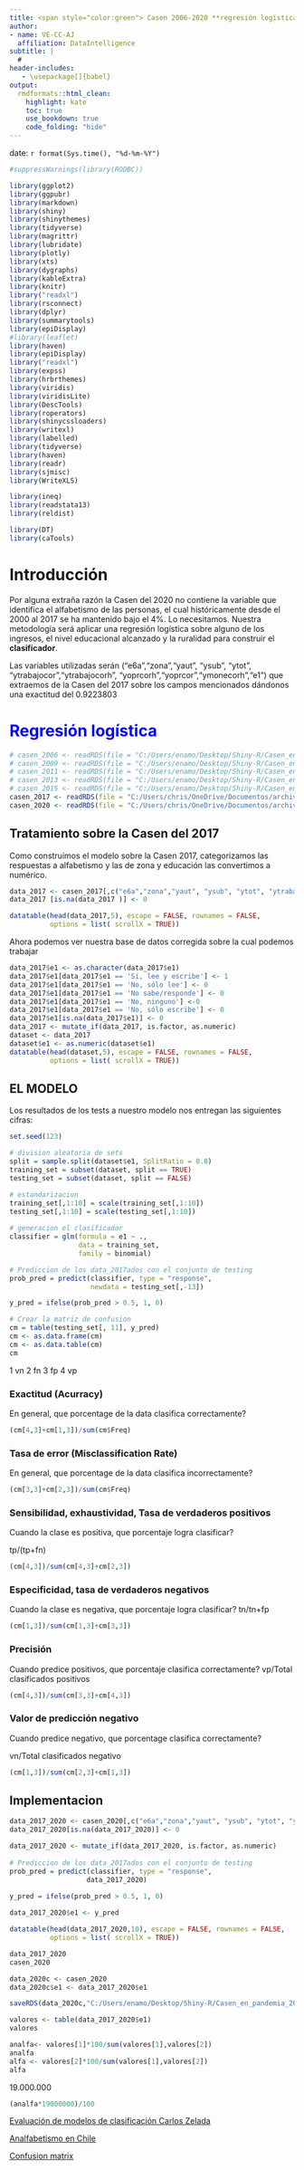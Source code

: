 ```yaml
---
title: <span style="color:green"> Casen 2006-2020 **regresión logística**</span>
author:
- name: VE-CC-AJ
  affiliation: DataIntelligence
subtitle: | 
  #
header-includes:
   - \usepackage[]{babel}
output:
  rmdformats::html_clean:
    highlight: kate
    toc: true
    use_bookdown: true
    code_folding: "hide"    
---
```


date: `r format(Sys.time(), "%d-%m-%Y")`
<style type="text/css">
.main-container {
  max-width: 1600px;
  margin-left: 100px;
  margin-right: auto;
}
</style>

```r

#suppressWarnings(library(RODBC))

library(ggplot2)
library(ggpubr)
library(markdown)
library(shiny)
library(shinythemes)
library(tidyverse)
library(magrittr)
library(lubridate)
library(plotly)
library(xts)
library(dygraphs)
library(kableExtra)
library(knitr)
library("readxl")
library(rsconnect)
library(dplyr)
library(summarytools)
library(epiDisplay)
#library(leaflet)
library(haven)
library(epiDisplay)
library("readxl")
library(expss)
library(hrbrthemes)
library(viridis)
library(viridisLite)
library(DescTools)
library(roperators)
library(shinycssloaders)
library(writexl)
library(labelled)
library(tidyverse)
library(haven)
library(readr)
library(sjmisc)
library(WriteXLS)

library(ineq)
library(readstata13)
library(reldist)

library(DT)
library(caTools)
```

# Introducción

Por alguna extraña razón la Casen del 2020 no contiene la variable que identifica el alfabetismo de las personas, el cual históricamente desde el 2000 al 2017 se ha mantenido bajo el 4%. Lo necesitamos. Nuestra metodología será aplicar una regresión logística sobre alguno de los ingresos, el nivel educacional alcanzado y la ruralidad para construir el **clasificador**. 

Las variables utilizadas serán ("e6a","zona","yaut", "ysub", "ytot", "ytrabajocor","ytrabajocorh", "yoprcorh","yoprcor","ymonecorh","e1") que extraemos de la Casen del 2017 sobre los campos mencionados dándonos una exactitud del 0.9223803	

# <span style="color:blue">Regresión logística</span>

```r
# casen_2006 <- readRDS(file = "C:/Users/enamo/Desktop/Shiny-R/Casen_en_pandemia_2020/casen/casen_2006_c.rds")
# casen_2009 <- readRDS(file = "C:/Users/enamo/Desktop/Shiny-R/Casen_en_pandemia_2020/casen/casen_2009_c.rds")
# casen_2011 <- readRDS(file = "C:/Users/enamo/Desktop/Shiny-R/Casen_en_pandemia_2020/casen/casen_2011_c.rds")
# casen_2013 <- readRDS(file = "C:/Users/enamo/Desktop/Shiny-R/Casen_en_pandemia_2020/casen/casen_2013_c.rds")
# casen_2015 <- readRDS(file = "C:/Users/enamo/Desktop/Shiny-R/Casen_en_pandemia_2020/casen/casen_2015_c.rds")
casen_2017 <- readRDS(file = "C:/Users/chris/OneDrive/Documentos/archivos_grandes/casen_2017_c.rds")
casen_2020 <- readRDS(file = "C:/Users/chris/OneDrive/Documentos/archivos_grandes/casen_2020.rds")
```

## Tratamiento sobre la Casen del 2017

Como construímos el modelo sobre la Casen 2017, categorizamos las respuestas a alfabetismo y las de zona y educación las convertimos a numérico.
 

```r

data_2017 <- casen_2017[,c("e6a","zona","yaut", "ysub", "ytot", "ytrabajocor","ytrabajocorh", "yoprcorh","yoprcor","ymonecorh","e1")]
data_2017 [is.na(data_2017 )] <- 0

datatable(head(data_2017,5), escape = FALSE, rownames = FALSE,
          options = list( scrollX = TRUE))
```

 

Ahora podemos ver nuestra base de datos corregida sobre la cual podemos trabajar

```r
data_2017$e1 <- as.character(data_2017$e1)
data_2017$e1[data_2017$e1 == 'Sí, lee y escribe'] <- 1
data_2017$e1[data_2017$e1 == 'No, sólo lee'] <- 0
data_2017$e1[data_2017$e1 == 'No sabe/responde'] <- 0
data_2017$e1[data_2017$e1 == 'No, ninguno'] <-0
data_2017$e1[data_2017$e1 == 'No, sólo escribe'] <- 0
data_2017$e1[is.na(data_2017$e1)] <- 0
data_2017 <- mutate_if(data_2017, is.factor, as.numeric)
dataset <- data_2017
dataset$e1 <- as.numeric(dataset$e1)
datatable(head(dataset,5), escape = FALSE, rownames = FALSE,
          options = list( scrollX = TRUE))

```
 

## EL MODELO

Los resultados de los tests a nuestro modelo nos entregan las siguientes cifras:
              
```r
set.seed(123)

# division aleatoria de sets
split = sample.split(dataset$e1, SplitRatio = 0.8)
training_set = subset(dataset, split == TRUE)
testing_set = subset(dataset, split == FALSE)

# estandarizacion
training_set[,1:10] = scale(training_set[,1:10])
testing_set[,1:10] = scale(testing_set[,1:10])
 
# generacion el clasificador
classifier = glm(formula = e1 ~ .,
                 data = training_set, 
                 family = binomial)

# Prediccion de los data_2017ados con el conjunto de testing
prob_pred = predict(classifier, type = "response",
                    newdata = testing_set[,-13])

y_pred = ifelse(prob_pred > 0.5, 1, 0)

# Crear la matriz de confusion
cm = table(testing_set[, 11], y_pred)
cm <- as.data.frame(cm)
cm <- as.data.table(cm)
cm
```
 

1 vn
2 fn
3 fp
4 vp

### Exactitud (Acurracy)
En general, que porcentage de la data clasifica correctamente?

```r
(cm[4,3]+cm[1,3])/sum(cm$Freq)
```

### Tasa de error (Misclassification Rate)
En general, que porcentage de la data clasifica incorrectamente? 

```r
(cm[3,3]+cm[2,3])/sum(cm$Freq)
```

### Sensibilidad, exhaustividad, Tasa de verdaderos positivos
Cuando la clase es positiva, que porcentaje logra clasificar?

tp/(tp+fn)

```r
(cm[4,3])/sum(cm[4,3]+cm[2,3])
```

### Especificidad, tasa de verdaderos negativos
Cuando la clase es negativa, que porcentaje logra clasificar?
tn/tn+fp

```r
(cm[1,3])/sum(cm[1,3]+cm[3,3])
```

### Precisión
Cuando predice positivos, que porcentaje clasifica correctamente?
vp/Total clasificados positivos

```r
(cm[4,3])/sum(cm[3,3]+cm[4,3])
```

### Valor de predicción negativo 
Cuando predice negativo, que porcentage clasifica correctamente?

vn/Total clasificados negativo

```r
(cm[1,3])/sum(cm[2,3]+cm[1,3])
```

## Implementacion

```r
data_2017_2020 <- casen_2020[,c("e6a","zona","yaut", "ysub", "ytot", "ytrabajocor","ytrabajocorh", "yoprcorh","yoprcor","ymonecorh")]
data_2017_2020[is.na(data_2017_2020)] <- 0

data_2017_2020 <- mutate_if(data_2017_2020, is.factor, as.numeric)
 
# Prediccion de los data_2017ados con el conjunto de testing
prob_pred = predict(classifier, type = "response",
                   data_2017_2020)

y_pred = ifelse(prob_pred > 0.5, 1, 0)
 
data_2017_2020$e1 <- y_pred

datatable(head(data_2017_2020,10), escape = FALSE, rownames = FALSE,
          options = list( scrollX = TRUE))

```

```r
data_2017_2020
casen_2020
```

```r
data_2020c <- casen_2020 
data_2020c$e1 <- data_2017_2020$e1

saveRDS(data_2020c,"C:/Users/enamo/Desktop/Shiny-R/Casen_en_pandemia_2020/casen/casen_2020_c.rds")
```

```r
valores <- table(data_2017_2020$e1)
valores
```
```r
analfa<- valores[1]*100/sum(valores[1],valores[2])
analfa
alfa <- valores[2]*100/sum(valores[1],valores[2])
alfa
```
 

 
19.000.000

```r
(analfa*19000000)/100
```


<a href="https://rpubs.com/chzelada/275494">Evaluación de modelos de clasificación Carlos Zelada</a>

<a href="https://www.cronicadigital.cl/2020/09/08/mas-de-medio-millon-de-chilenos-son-analfabetos/">Analfabetismo en Chile</a>

<a href="https://en.wikipedia.org/wiki/Confusion_matrix">Confusion matrix</a>





